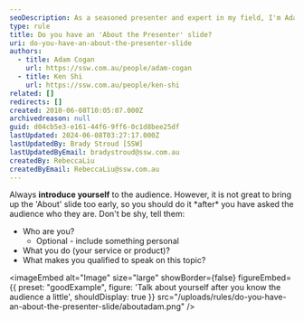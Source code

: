 ```yaml
---
seoDescription: As a seasoned presenter and expert in my field, I'm Adam Cogan, Co-Founder of SSW. With over [number] years of experience helping businesses grow through innovative solutions, I'll share insights on how to [briefly mention the topic].
type: rule
title: Do you have an 'About the Presenter' slide?
uri: do-you-have-an-about-the-presenter-slide
authors:
  - title: Adam Cogan
    url: https://ssw.com.au/people/adam-cogan
  - title: Ken Shi
    url: https://ssw.com.au/people/ken-shi
related: []
redirects: []
created: 2010-06-08T10:05:07.000Z
archivedreason: null
guid: d04cb5e3-e161-44f6-9ff6-0c1d8bee25df
lastUpdated: 2024-06-08T03:27:17.000Z
lastUpdatedBy: Brady Stroud [SSW]
lastUpdatedByEmail: bradystroud@ssw.com.au
createdBy: RebeccaLiu
createdByEmail: RebeccaLiu@ssw.com.au
---
```


Always **introduce yourself** to the audience. However, it is not great to bring up the 'About' slide too early, so you should do it \*after\* you have asked the audience who they are.
Don't be shy, tell them:

- Who are you?
  - Optional - include something personal
- What you do (your service or product)?
- What makes you qualified to speak on this topic?

<imageEmbed
  alt="Image"
  size="large"
  showBorder={false}
  figureEmbed={{
    preset: "goodExample",
    figure: 'Talk about yourself after you know the audience a little',
    shouldDisplay: true
  }}
  src="/uploads/rules/do-you-have-an-about-the-presenter-slide/aboutadam.png"
/>
